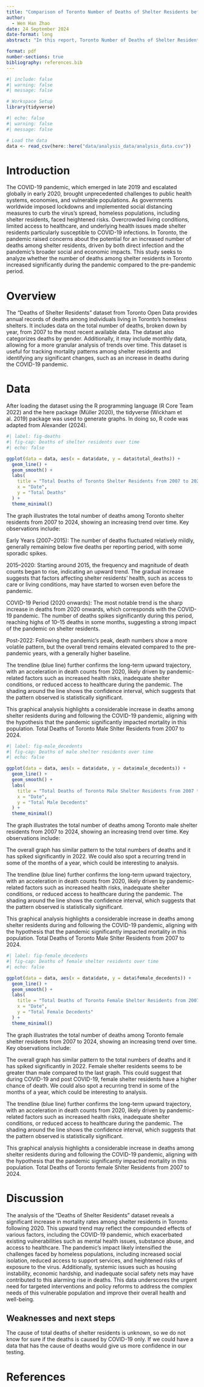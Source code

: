 ```yaml
---
title: "Comparison of Toronto Number of Deaths of Shelter Residents before COVID-19 and after COVID-19"
author: 
  - Wen Han Zhao
date: 24 September 2024
date-format: long
abstract: "In this report, Toronto Number of Deaths of Shelter Residents is analyzed from January 2007 to August 2024. By comparing pre-pandemic and post-pandemic mortality data, the research aims to identify any significant trend and changes in the health outcomes of this vulnerable population.The findings will contribute to understanding the pandemic’s effects on homeless populations and inform future public health interventions in shelter environments."

format: pdf
number-sections: true
bibliography: references.bib
---
```


```r
#| include: false
#| warning: false
#| message: false

# Workspace Setup
library(tidyverse)

```


```r
#| echo: false
#| warning: false
#| message: false

# Load the data 
data <- read_csv(here::here("data/analysis_data/analysis_data.csv"))
```


# Introduction

The COVID-19 pandemic, which emerged in late 2019 and escalated globally in early 2020, brought unprecedented challenges to public health systems, economies, and vulnerable populations. As governments worldwide imposed lockdowns and implemented social distancing measures to curb the virus's spread, homeless populations, including shelter residents, faced heightened risks. Overcrowded living conditions, limited access to healthcare, and underlying health issues made shelter residents particularly susceptible to COVID-19 infections. In Toronto, the pandemic raised concerns about the potential for an increased number of deaths among shelter residents, driven by both direct infection and the pandemic's broader social and economic impacts. This study seeks to analyze whether the number of deaths among shelter residents in Toronto increased significantly during the pandemic compared to the pre-pandemic period.

# Overview

The "Deaths of Shelter Residents" dataset from Toronto Open Data provides annual records of deaths among individuals living in Toronto's homeless shelters. It includes data on the total number of deaths, broken down by year, from 2007 to the most recent available data. The dataset also categorizes deaths by gender. Additionally, it may include monthly data, allowing for a more granular analysis of trends over time. This dataset is useful for tracking mortality patterns among shelter residents and identifying any significant changes, such as an increase in deaths during the COVID-19 pandemic.

# Data

After loading the dataset using the R programming language (R Core Team 2022) and the here package (Müller 2020), the tidyverse (Wickham et al. 2019) package was used to generate graphs. In doing so, R code was adapted from Alexander (2024).

```r
#| label: fig-deaths
#| fig-cap: Deaths of shelter residents over time
#| echo: false

ggplot(data = data, aes(x = data$date, y = data$total_deaths)) +
  geom_line() + 
  geom_smooth() +
  labs(
    title = "Total Deaths of Toronto Shelter Residents from 2007 to 2024",
    x = "Date",
    y = "Total Deaths"
  ) +
  theme_minimal()
```

The graph illustrates the total number of deaths among Toronto shelter residents from 2007 to 2024, showing an increasing trend over time. Key observations include:

Early Years (2007–2015): The number of deaths fluctuated relatively mildly, generally remaining below five deaths per reporting period, with some sporadic spikes.

2015–2020: Starting around 2015, the frequency and magnitude of death counts began to rise, indicating an upward trend. The gradual increase suggests that factors affecting shelter residents' health, such as access to care or living conditions, may have started to worsen even before the pandemic.

COVID-19 Period (2020 onwards): The most notable trend is the sharp increase in deaths from 2020 onwards, which corresponds with the COVID-19 pandemic. The number of deaths spikes significantly during this period, reaching highs of 10–15 deaths in some months, suggesting a strong impact of the pandemic on shelter residents.

Post-2022: Following the pandemic's peak, death numbers show a more volatile pattern, but the overall trend remains elevated compared to the pre-pandemic years, with a generally higher baseline.

The trendline (blue line) further confirms the long-term upward trajectory, with an acceleration in death counts from 2020, likely driven by pandemic-related factors such as increased health risks, inadequate shelter conditions, or reduced access to healthcare during the pandemic. The shading around the line shows the confidence interval, which suggests that the pattern observed is statistically significant.

This graphical analysis highlights a considerable increase in deaths among shelter residents during and following the COVID-19 pandemic, aligning with the hypothesis that the pandemic significantly impacted mortality in this population.
Total Deaths of Toronto Male Shlter Residents from 2007 to 2024.

```r
#| label: fig-male_decedents
#| fig-cap: Deaths of male shelter residents over time
#| echo: false

ggplot(data = data, aes(x = data$date, y = data$male_decedents)) +
  geom_line() + 
  geom_smooth() +
  labs(
    title = "Total Deaths of Toronto Male Shelter Residents from 2007 to 2024",
    x = "Date",
    y = "Total Male Decedents"
  ) +
  theme_minimal()

```

The graph illustrates the total number of deaths among Toronto male shelter residents from 2007 to 2024, showing an increasing trend over time. Key observations include:

The overall graph has similar pattern to the total numbers of deaths and it has spiked significantly in 2022. We could also spot a recurring trend in some of the months of a year, which could be interesting to analysis. 

The trendline (blue line) further confirms the long-term upward trajectory, with an acceleration in death counts from 2020, likely driven by pandemic-related factors such as increased health risks, inadequate shelter conditions, or reduced access to healthcare during the pandemic. The shading around the line shows the confidence interval, which suggests that the pattern observed is statistically significant.

This graphical analysis highlights a considerable increase in deaths among shelter residents during and following the COVID-19 pandemic, aligning with the hypothesis that the pandemic significantly impacted mortality in this population.
Total Deaths of Toronto Male Shlter Residents from 2007 to 2024.

```r
#| label: fig-female_decedents
#| fig-cap: Deaths of female shelter residents over time
#| echo: false

ggplot(data = data, aes(x = data$date, y = data$female_decedents)) +
  geom_line() + 
  geom_smooth() +
  labs(
    title = "Total Deaths of Toronto Female Shelter Residents from 2007 to 2024",
    x = "Date",
    y = "Total Female Decedents"
  ) +
  theme_minimal()

```

The graph illustrates the total number of deaths among Toronto female shelter residents from 2007 to 2024, showing an increasing trend over time. Key observations include:

The overall graph has similar pattern to the total numbers of deaths and it has spiked significantly in 2022. Female shelter residents seems to be greater than male compared to the last graph. This could suggest that during COVID-19 and post COVID-19, female shelter residents have a higher chance of death. We could also spot a recurring trend in some of the months of a year, which could be interesting to analysis. 

The trendline (blue line) further confirms the long-term upward trajectory, with an acceleration in death counts from 2020, likely driven by pandemic-related factors such as increased health risks, inadequate shelter conditions, or reduced access to healthcare during the pandemic. The shading around the line shows the confidence interval, which suggests that the pattern observed is statistically significant.

This graphical analysis highlights a considerable increase in deaths among shelter residents during and following the COVID-19 pandemic, aligning with the hypothesis that the pandemic significantly impacted mortality in this population.
Total Deaths of Toronto female Shlter Residents from 2007 to 2024.

# Discussion

The analysis of the "Deaths of Shelter Residents" dataset reveals a significant increase in mortality rates among shelter residents in Toronto following 2020. This upward trend may reflect the compounded effects of various factors, including the COVID-19 pandemic, which exacerbated existing vulnerabilities such as mental health issues, substance abuse, and access to healthcare. The pandemic's impact likely intensified the challenges faced by homeless populations, including increased social isolation, reduced access to support services, and heightened risks of exposure to the virus. Additionally, systemic issues such as housing instability, economic hardship, and inadequate social safety nets may have contributed to this alarming rise in deaths. This data underscores the urgent need for targeted interventions and policy reforms to address the complex needs of this vulnerable population and improve their overall health and well-being.


## Weaknesses and next steps

The cause of total deaths of shelter residents is unknown, so we do not know for sure if the deaths is caused by COVID-19 only. If we could have a data that has the cause of deaths would give us more confidence in our testing. 

\newpage



# References


